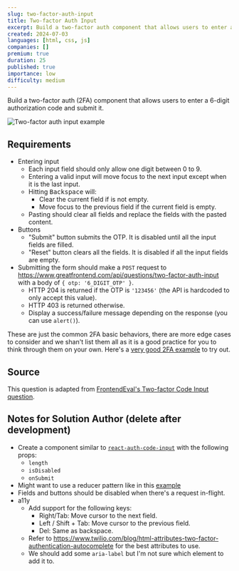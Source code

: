 ```yaml
---
slug: two-factor-auth-input
title: Two-factor Auth Input
excerpt: Build a two-factor auth component that allows users to enter a 6-digit authorization code
created: 2024-07-03
languages: [html, css, js]
companies: []
premium: true
duration: 25
published: true
importance: low
difficulty: medium
---
```


Build a two-factor auth (2FA) component that allows users to enter a 6-digit authorization code and submit it.

![Two-factor auth input example](/img/questions/two-factor-auth-input/two-factor-auth-input-example.png)

## Requirements

- Entering input
  - Each input field should only allow one digit between 0 to 9.
  - Entering a valid input will move focus to the next input except when it is the last input.
  - Hitting <kbd>Backspace</kbd> will:
    - Clear the current field if is not empty.
    - Move focus to the previous field if the current field is empty.
  - Pasting should clear all fields and replace the fields with the pasted content.
- Buttons
  - "Submit" button submits the OTP. It is disabled until all the input fields are filled.
  - "Reset" button clears all the fields. It is disabled if all the input fields are empty.
- Submitting the form should make a `POST` request to https://www.greatfrontend.com/api/questions/two-factor-auth-input with a body of `{ otp: '6_DIGIT_OTP' }`.
  - HTTP 204 is returned if the OTP is `'123456'` (the API is hardcoded to only accept this value).
  - HTTP 403 is returned otherwise.
  - Display a success/failure message depending on the response (you can use `alert()`).

These are just the common 2FA basic behaviors, there are more edge cases to consider and we shan't list them all as it is a good practice for you to think through them on your own. Here's a [very good 2FA example](https://www.luisguerrero.me/react-auth-code-input/) to try out.

## Source

This question is adapted from [FrontendEval's Two-factor Code Input question](https://frontendeval.com/questions/code-input).

## Notes for Solution Author (delete after development)

- Create a component similar to [`react-auth-code-input`](https://github.com/drac94/react-auth-code-input) with the following props:
  - `length`
  - `isDisabled`
  - `onSubmit`
- Might want to use a reducer pattern like in this [example](https://codesandbox.io/s/ltgjh?file=/src/App.js)
- Fields and buttons should be disabled when there's a request in-flight.
- a11y
  - Add support for the following keys:
    - Right/Tab: Move cursor to the next field.
    - Left / Shift + Tab: Move cursor to the previous field.
    - Del: Same as backspace.
  - Refer to https://www.twilio.com/blog/html-attributes-two-factor-authentication-autocomplete for the best attributes to use.
  - We should add some `aria-label` but I'm not sure which element to add it to.
